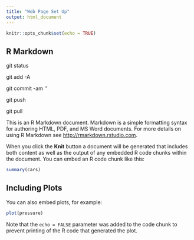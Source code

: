 ```yaml
---
title: "Web Page Set Up"
output: html_document
---
```


```r
knitr::opts_chunk$set(echo = TRUE)
```

## R Markdown
git status 

git add -A 

git commit -am '<message>' 

git push 

git pull 

This is an R Markdown document. Markdown is a simple formatting syntax for authoring HTML, PDF, and MS Word documents. For more details on using R Markdown see <http://rmarkdown.rstudio.com>.

When you click the **Knit** button a document will be generated that includes both content as well as the output of any embedded R code chunks within the document. You can embed an R code chunk like this:

```r
summary(cars)
```

## Including Plots

You can also embed plots, for example:

```r
plot(pressure)
```

Note that the `echo = FALSE` parameter was added to the code chunk to prevent printing of the R code that generated the plot.
